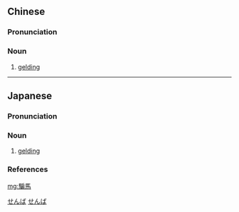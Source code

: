 {{also|骟马}}
==Chinese==
{{zh-forms|s=骟马}}
{{wikipedia|lang=zh}}

===Pronunciation===
{{zh-pron
|m=shànmǎ
|c=sin3 maa5
|cat=n
}}

===Noun===
{{zh-noun}}

# [[gelding]]

{{zh-cat|Horses|Male animals}}

----

==Japanese==
{{wikipedia|lang=ja}}
{{ja-kanjitab|せん|ば|yomi=o}}

===Pronunciation===
{{ja-pron|yomi=o|せんば|acc=1|acc_ref=DJR}}

===Noun===
{{ja-noun|せんば}}

# [[gelding]]

===References===
<references/>

[[Category:ja:Horses|せんば]]
[[Category:ja:Male animals|せんば]]

[[mg:騸馬]]